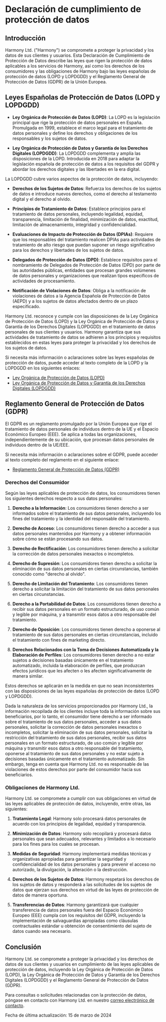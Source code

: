 # Declaración de cumplimiento de protección de datos

## Introducción

Harmony Ltd. ("Harmony") se compromete a proteger la privacidad y los datos de sus clientes y usuarios. Esta Declaración de Cumplimiento de Protección de Datos describe las leyes que rigen la protección de datos aplicables a los servicios de Harmony, así como los derechos de los consumidores y las obligaciones de Harmony bajo las leyes españolas de protección de datos (LOPD y LOPDGDD) y el Reglamento General de Protección de Datos (GDPR) de la Unión Europea.

## Leyes Españolas de Protección de Datos (LOPD y LOPDGDD)

- **Ley Orgánica de Protección de Datos (LOPD)**: La LOPD es la legislación principal que rige la protección de datos personales en España. Promulgada en 1999, establece el marco legal para el tratamiento de datos personales y define los derechos y obligaciones de los responsables y los sujetos de datos.

- **Ley Orgánica de Protección de Datos y Garantía de los Derechos Digitales (LOPDGDD)**: La LOPDGDD complementa y amplía las disposiciones de la LOPD. Introducida en 2018 para adaptar la legislación española de protección de datos a los requisitos del GDPR y abordar los derechos digitales y las libertades en la era digital.

La LOPDGDD cubre varios aspectos de la protección de datos, incluyendo:

- **Derechos de los Sujetos de Datos**: Refuerza los derechos de los sujetos de datos e introduce nuevos derechos, como el derecho al testamento digital y el derecho al olvido.

- **Principios de Tratamiento de Datos**: Establece principios para el tratamiento de datos personales, incluyendo legalidad, equidad, transparencia, limitación de finalidad, minimización de datos, exactitud, limitación de almacenamiento, integridad y confidencialidad.

- **Evaluaciones de Impacto de Protección de Datos (DPIAs)**: Requiere que los responsables del tratamiento realicen DPIAs para actividades de tratamiento de alto riesgo que puedan suponer un riesgo significativo para los derechos y libertades de los sujetos de datos.

- **Delegados de Protección de Datos (DPD)**: Establece requisitos para el nombramiento de Delegados de Protección de Datos (DPD) por parte de las autoridades públicas, entidades que procesan grandes volúmenes de datos personales y organizaciones que realizan tipos específicos de actividades de procesamiento.

- **Notificación de Violaciones de Datos**: Obliga a la notificación de violaciones de datos a la Agencia Española de Protección de Datos (AEPD) y a los sujetos de datos afectados dentro de un plazo especificado.

Harmony Ltd. reconoce y cumple con las disposiciones de la Ley Orgánica de Protección de Datos (LOPD) y la Ley Orgánica de Protección de Datos y Garantía de los Derechos Digitales (LOPDGDD) en el tratamiento de datos personales de sus clientes y usuarios. Harmony garantiza que sus actividades de tratamiento de datos se adhieren a los principios y requisitos establecidos en estas leyes para proteger la privacidad y los derechos de los sujetos de datos.

Si necesita más información o aclaraciones sobre las leyes españolas de protección de datos, puede acceder al texto completo de la LOPD y la LOPDGDD en los siguientes enlaces:

- [Ley Orgánica de Protección de Datos (LOPD)](https://www.boe.es/buscar/act.php?id=BOE-A-1999-23750)
- [Ley Orgánica de Protección de Datos y Garantía de los Derechos Digitales (LOPDGDD)](https://www.boe.es/buscar/act.php?id=BOE-A-2018-16673)

## Reglamento General de Protección de Datos (GDPR)

El GDPR es un reglamento promulgado por la Unión Europea que rige el tratamiento de datos personales de individuos dentro de la UE y el Espacio Económico Europeo (EEE). Se aplica a todas las organizaciones, independientemente de su ubicación, que procesan datos personales de individuos dentro de la UE/EEE.

Si necesita más información o aclaraciones sobre el GDPR, puede acceder al texto completo del reglamento en el siguiente enlace:

- [Reglamento General de Protección de Datos (GDPR)](https://eur-lex.europa.eu/legal-content/ES/TXT/?uri=CELEX:32016R0679)

### Derechos del Consumidor

Según las leyes aplicables de protección de datos, los consumidores tienen los siguientes derechos respecto a sus datos personales:

1. **Derecho a la Información**: Los consumidores tienen derecho a ser informados sobre el tratamiento de sus datos personales, incluyendo los fines del tratamiento y la identidad del responsable del tratamiento.

2. **Derecho de Acceso**: Los consumidores tienen derecho a acceder a sus datos personales mantenidos por Harmony y a obtener información sobre cómo se están procesando sus datos.

3. **Derecho de Rectificación**: Los consumidores tienen derecho a solicitar la corrección de datos personales inexactos o incompletos.

4. **Derecho de Supresión**: Los consumidores tienen derecho a solicitar la eliminación de sus datos personales en ciertas circunstancias, también conocido como "derecho al olvido".

5. **Derecho de Limitación del Tratamiento**: Los consumidores tienen derecho a solicitar la limitación del tratamiento de sus datos personales en ciertas circunstancias.

6. **Derecho a la Portabilidad de Datos**: Los consumidores tienen derecho a recibir sus datos personales en un formato estructurado, de uso común y legible por máquina, y a transmitir esos datos a otro responsable del tratamiento.

7. **Derecho de Oposición**: Los consumidores tienen derecho a oponerse al tratamiento de sus datos personales en ciertas circunstancias, incluido el tratamiento con fines de marketing directo.

8. **Derechos Relacionados con la Toma de Decisiones Automatizada y la Elaboración de Perfiles**: Los consumidores tienen derecho a no estar sujetos a decisiones basadas únicamente en el tratamiento automatizado, incluida la elaboración de perfiles, que produzcan efectos jurídicos que les afecten o les afecten significativamente de manera similar.

Estos derechos se aplicarán en la medida en que no sean inconsistentes con las disposiciones de las leyes españolas de protección de datos (LOPD y LOPDGDD).

Dada la naturaleza de los servicios proporcionados por Harmony Ltd., la información recopilada de los clientes incluye toda la información sobre sus beneficiarios, por lo tanto, el consumidor tiene derecho a ser informado sobre
el tratamiento de sus datos personales, acceder a sus datos personales, solicitar la corrección de datos personales inexactos o incompletos, solicitar la eliminación de sus datos personales, solicitar la restricción del
tratamiento de sus datos personales, recibir sus datos personales en un formato estructurado, de uso común y legible por máquina y transmitir esos datos a otro responsable del tratamiento, oponerse al tratamiento de
sus datos personales y no estar sujeto a decisiones basadas únicamente en el tratamiento automatizado. Sin embargo, tenga en cuenta que Harmony Ltd. no es responsable de las violaciones de estos derechos por parte del consumidor hacia sus beneficiarios.

### Obligaciones de Harmony Ltd.

Harmony Ltd. se compromete a cumplir con sus obligaciones en virtud de las leyes aplicables de protección de datos, incluyendo, entre otras, las siguientes:

1. **Tratamiento Legal**: Harmony solo procesará datos personales de acuerdo con los principios de legalidad, equidad y transparencia.

2. **Minimización de Datos**: Harmony solo recopilará y procesará datos personales que sean adecuados, relevantes y limitados a lo necesario para los fines para los cuales se procesan.

3. **Medidas de Seguridad**: Harmony implementará medidas técnicas y organizativas apropiadas para garantizar la seguridad y confidencialidad de los datos personales y para prevenir el acceso no autorizado, la divulgación, la alteración o la destrucción.

4. **Derechos de los Sujetos de Datos**: Harmony respetará los derechos de los sujetos de datos y responderá a las solicitudes de los sujetos de datos que ejerzan sus derechos en virtud de las leyes de protección de datos de manera oportuna.

5. **Transferencias de Datos**: Harmony garantizará que cualquier transferencia de datos personales fuera del Espacio Económico Europeo (EEE) cumpla con los requisitos del GDPR, incluyendo la implementación de salvaguardias apropiadas como cláusulas contractuales estándar u obtención de consentimiento del sujeto de datos cuando sea necesario.

## Conclusión

Harmony Ltd. se compromete a proteger la privacidad y los derechos de datos de sus clientes y usuarios en cumplimiento de las leyes aplicables de protección de datos, incluyendo la Ley Orgánica de Protección de Datos (LOPD), la Ley Orgánica de Protección de Datos y Garantía de los Derechos Digitales (LOPDGDD) y el Reglamento General de Protección de Datos (GDPR).

Para consultas o solicitudes relacionadas con la protección de datos, póngase en contacto con Harmony Ltd. en nuestro [correo electrónico de contacto](mailto:harmonyltd@outlook.com).

Fecha de última actualización: 15 de marzo de 2024
